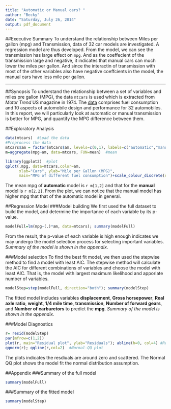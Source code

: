 ```yaml
---
title: "Automatic or Manual cars? "
author: "Becky"
date: "Saturday, July 26, 2014"
output: pdf_document
---
```


##Executive Summary
To understand the relationship between Miles per gallon (mpg) and Transmission, data of 32 car models are investigated. A regression model are thus developed. From the model, we can see the transmission has large effect on `mpg`. And as the coeffecient of the transmission large and negative, it indicates that manual cars can much lower the miles per gallon. And since the interactin of transmission with most of the other variables also have negative coeffcients in the model, the manual cars have less mile per gallon. 

---

##Synopsis
To understand the relationship between a set of variables and miles pre gallon (MPG), the data `mtcars` is used which is extracted from _Motor Trend_ US magazine in 1974. The [data](http://stat.ethz.ch/R-manual/R-devel/library/datasets/html/mtcars.html) comprises fuel consumption and 10 aspects of automobile design and performance for 32 automobiles.
In this report, we will particularly look at automatic or manual transmission is better for MPG, and quantify the MPG difference between them.

##Exploratory Analysis
```r
data(mtcars)  #Load the data
#Preprocess the data
mtcars$am = factor(mtcars$am, levels=c(0,1), labels=c("automatic","manual"))
m=aggregate(mpg~am, data=mtcars, FUN=mean)  #mean

library(ggplot2)  #plot 
qplot(,mpg, data=mtcars,color=am, 
      xlab="Cars", ylab="Mile per Gallon (MPG)",
      main="MPG of different fuel consumption")+scale_colour_discrete(name="Transmission")
```

The mean mpg of __automatic__ model is `r m[1,2]` and that for the __manual__ model is `r m[2,2]`. From the plot, we can notice that the manual model has higher mpg that that of the automatic model in general.

##Regression Model
###Model building
We first used the full dataset to build the model, and determine the importance of each variable by its p-value.
```r
modelFull=lm(mpg~(.)*am, data=mtcars); summary(modelFull)
```

From the result, the p-value of each variable is high enough indicates we may undergo the model selection process for selecting important variables. _Summary of the model is shown in the appendix._

###Model selection
To find the best fit model, we then used the stepwise method to find a model with least AIC. The stepwise method will calculate the AIC for different combinations of variables and choose the model with least AIC. That is, the model with largest maximum likelihood and apporiate number of variables. 
```r
modelStep=step(modelFull, direction="both"); summary(modelStep)
```

The fitted model includes variables __displacement__, __Gross horsepower__, __Real axle ratio__, __weight__, __1/4 mile time__, __transmission__, __Number of forward gears__, and __Number of carburetors__ to predict the __mpg__. _Summary of the model is shown in the appendix._

###Model Diagnostics
```r
r= resid(modelStep)
par(mfrow=c(1,2)) 
plot(r, main="Residual plot", ylab="Residuals"); abline(h=0, col=4) #Residual plot
qqnorm(r); qqline(r,col=2)  #Normal-QQ plot
```

The plots indicates the resdiuals are around zero and scattered. The Normal QQ plot shows the model fit the normal distribution assumption.


\pagebreak

##Appendix
###Summary of the full model
```r
summary(modelFull)
```
\pagebreak

###Summary of the fitted model
```r
summary(modelStep)
```